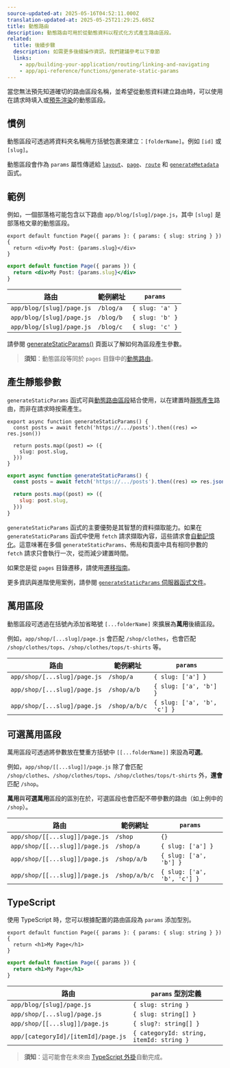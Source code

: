 ```yaml
---
source-updated-at: 2025-05-16T04:52:11.000Z
translation-updated-at: 2025-05-25T21:29:25.685Z
title: 動態路由
description: 動態路由可用於從動態資料以程式化方式產生路由區段。
related:
  title: 後續步驟
  description: 如需更多後續操作資訊，我們建議參考以下章節
  links:
    - app/building-your-application/routing/linking-and-navigating
    - app/api-reference/functions/generate-static-params
---
```


當您無法預先知道確切的路由區段名稱，並希望從動態資料建立路由時，可以使用在請求時填入或[預先渲染](#generating-static-params)的動態區段。

## 慣例

動態區段可透過將資料夾名稱用方括號包裹來建立：`[folderName]`。例如 `[id]` 或 `[slug]`。

動態區段會作為 `params` 屬性傳遞給 [`layout`](/docs/app/api-reference/file-conventions/layout)、[`page`](/docs/app/api-reference/file-conventions/page)、[`route`](/docs/app/building-your-application/routing/route-handlers) 和 [`generateMetadata`](/docs/app/api-reference/functions/generate-metadata#generatemetadata-function) 函式。

## 範例

例如，一個部落格可能包含以下路由 `app/blog/[slug]/page.js`，其中 `[slug]` 是部落格文章的動態區段。

```tsx filename="app/blog/[slug]/page.tsx" switcher
export default function Page({ params }: { params: { slug: string } }) {
  return <div>My Post: {params.slug}</div>
}
```

```jsx filename="app/blog/[slug]/page.js" switcher
export default function Page({ params }) {
  return <div>My Post: {params.slug}</div>
}
```

| 路由                      | 範例網址    | `params`        |
| ------------------------- | ----------- | --------------- |
| `app/blog/[slug]/page.js` | `/blog/a`   | `{ slug: 'a' }` |
| `app/blog/[slug]/page.js` | `/blog/b`   | `{ slug: 'b' }` |
| `app/blog/[slug]/page.js` | `/blog/c`   | `{ slug: 'c' }` |

請參閱 [generateStaticParams()](#generating-static-params) 頁面以了解如何為區段產生參數。

> **須知**：動態區段等同於 `pages` 目錄中的[動態路由](/docs/app/building-your-application/routing/dynamic-routes)。

## 產生靜態參數

`generateStaticParams` 函式可與[動態路由區段](/docs/app/building-your-application/routing/dynamic-routes)結合使用，以在建置時[靜態產生](/docs/app/building-your-application/rendering/server-components#static-rendering-default)路由，而非在請求時按需產生。

```tsx filename="app/blog/[slug]/page.tsx" switcher
export async function generateStaticParams() {
  const posts = await fetch('https://.../posts').then((res) => res.json())

  return posts.map((post) => ({
    slug: post.slug,
  }))
}
```

```jsx filename="app/blog/[slug]/page.js" switcher
export async function generateStaticParams() {
  const posts = await fetch('https://.../posts').then((res) => res.json())

  return posts.map((post) => ({
    slug: post.slug,
  }))
}
```

`generateStaticParams` 函式的主要優勢是其智慧的資料擷取能力。如果在 `generateStaticParams` 函式中使用 `fetch` 請求擷取內容，這些請求會[自動記憶化](/docs/app/building-your-application/caching#request-memoization)。這意味著在多個 `generateStaticParams`、佈局和頁面中具有相同參數的 `fetch` 請求只會執行一次，從而減少建置時間。

如果您是從 `pages` 目錄遷移，請使用[遷移指南](/docs/app/building-your-application/upgrading/app-router-migration#dynamic-paths-getstaticpaths)。

更多資訊與進階使用案例，請參閱 [`generateStaticParams` 伺服器函式文件](/docs/app/api-reference/functions/generate-static-params)。

## 萬用區段

動態區段可透過在括號內添加省略號 `[...folderName]` 來擴展為**萬用**後續區段。

例如，`app/shop/[...slug]/page.js` 會匹配 `/shop/clothes`，也會匹配 `/shop/clothes/tops`、`/shop/clothes/tops/t-shirts` 等。

| 路由                        | 範例網址      | `params`                    |
| ---------------------------- | ------------- | --------------------------- |
| `app/shop/[...slug]/page.js` | `/shop/a`     | `{ slug: ['a'] }`           |
| `app/shop/[...slug]/page.js` | `/shop/a/b`   | `{ slug: ['a', 'b'] }`      |
| `app/shop/[...slug]/page.js` | `/shop/a/b/c` | `{ slug: ['a', 'b', 'c'] }` |

## 可選萬用區段

萬用區段可透過將參數放在雙重方括號中 `[[...folderName]]` 來設為**可選**。

例如，`app/shop/[[...slug]]/page.js` 除了會匹配 `/shop/clothes`、`/shop/clothes/tops`、`/shop/clothes/tops/t-shirts` 外，**還會**匹配 `/shop`。

**萬用**與**可選萬用**區段的區別在於，可選區段也會匹配不帶參數的路由（如上例中的 `/shop`）。

| 路由                          | 範例網址      | `params`                    |
| ------------------------------ | ------------- | --------------------------- |
| `app/shop/[[...slug]]/page.js` | `/shop`       | `{}`                        |
| `app/shop/[[...slug]]/page.js` | `/shop/a`     | `{ slug: ['a'] }`           |
| `app/shop/[[...slug]]/page.js` | `/shop/a/b`   | `{ slug: ['a', 'b'] }`      |
| `app/shop/[[...slug]]/page.js` | `/shop/a/b/c` | `{ slug: ['a', 'b', 'c'] }` |

## TypeScript

使用 TypeScript 時，您可以根據配置的路由區段為 `params` 添加型別。

```tsx filename="app/blog/[slug]/page.tsx" switcher
export default function Page({ params }: { params: { slug: string } }) {
  return <h1>My Page</h1>
}
```

```jsx filename="app/blog/[slug]/page.js" switcher
export default function Page({ params }) {
  return <h1>My Page</h1>
}
```

| 路由                               | `params` 型別定義                 |
| ----------------------------------- | ---------------------------------------- |
| `app/blog/[slug]/page.js`           | `{ slug: string }`                       |
| `app/shop/[...slug]/page.js`        | `{ slug: string[] }`                     |
| `app/shop/[[...slug]]/page.js`      | `{ slug?: string[] }`                    |
| `app/[categoryId]/[itemId]/page.js` | `{ categoryId: string, itemId: string }` |

> **須知**：這可能會在未來由 [TypeScript 外掛](/docs/app/building-your-application/configuring/typescript#typescript-plugin)自動完成。